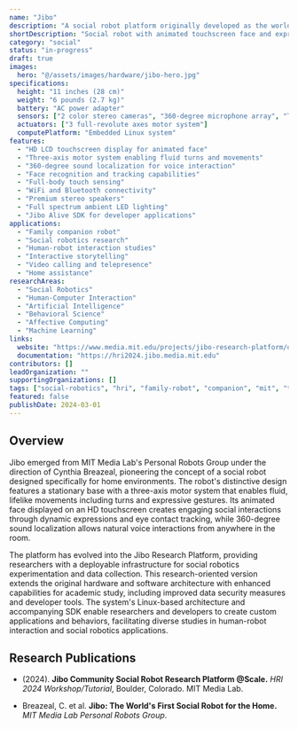 ```yaml
---
name: "Jibo"
description: "A social robot platform originally developed as the world's first commercial social robot for the home. Features an expressive animated face on a touchscreen display, three-axis motor system for fluid movement, and interactive capabilities for family engagement."
shortDescription: "Social robot with animated touchscreen face and expressive movement"
category: "social"
status: "in-progress"
draft: true
images:
  hero: "@/assets/images/hardware/jibo-hero.jpg"
specifications:
  height: "11 inches (28 cm)"
  weight: "6 pounds (2.7 kg)"
  battery: "AC power adapter"
  sensors: ["2 color stereo cameras", "360-degree microphone array", "Touch sensors"]
  actuators: ["3 full-revolute axes motor system"]
  computePlatform: "Embedded Linux system"
features:
  - "HD LCD touchscreen display for animated face"
  - "Three-axis motor system enabling fluid turns and movements"
  - "360-degree sound localization for voice interaction"
  - "Face recognition and tracking capabilities"
  - "Full-body touch sensing"
  - "WiFi and Bluetooth connectivity"
  - "Premium stereo speakers"
  - "Full spectrum ambient LED lighting"
  - "Jibo Alive SDK for developer applications"
applications:
  - "Family companion robot"
  - "Social robotics research"
  - "Human-robot interaction studies"
  - "Interactive storytelling"
  - "Video calling and telepresence"
  - "Home assistance"
researchAreas:
  - "Social Robotics"
  - "Human-Computer Interaction"
  - "Artificial Intelligence"
  - "Behavioral Science"
  - "Affective Computing"
  - "Machine Learning"
links:
  website: "https://www.media.mit.edu/projects/jibo-research-platform/overview/"
  documentation: "https://hri2024.jibo.media.mit.edu"
contributors: []
leadOrganization: ""
supportingOrganizations: []
tags: ["social-robotics", "hri", "family-robot", "companion", "mit", "touchscreen", "expressive"]
featured: false
publishDate: 2024-03-01
---
```


## Overview

Jibo emerged from MIT Media Lab's Personal Robots Group under the direction of Cynthia Breazeal, pioneering the concept of a social robot designed specifically for home environments. The robot's distinctive design features a stationary base with a three-axis motor system that enables fluid, lifelike movements including turns and expressive gestures. Its animated face displayed on an HD touchscreen creates engaging social interactions through dynamic expressions and eye contact tracking, while 360-degree sound localization allows natural voice interactions from anywhere in the room.

The platform has evolved into the Jibo Research Platform, providing researchers with a deployable infrastructure for social robotics experimentation and data collection. This research-oriented version extends the original hardware and software architecture with enhanced capabilities for academic study, including improved data security measures and developer tools. The system's Linux-based architecture and accompanying SDK enable researchers and developers to create custom applications and behaviors, facilitating diverse studies in human-robot interaction and social robotics applications.

## Research Publications

- (2024). **Jibo Community Social Robot Research Platform @Scale.** *HRI 2024 Workshop/Tutorial*, Boulder, Colorado. MIT Media Lab.

- Breazeal, C. et al. **Jibo: The World's First Social Robot for the Home.** *MIT Media Lab Personal Robots Group*.